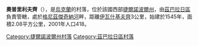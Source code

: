 {{coord|49|42|5|N|25|39|40|E|scale:30000|display=title}}

'''奧普里利夫齊'''（{{lang-uk|Опрілівці}}），是[[烏克蘭|烏克蘭]]的村落，位於該國西部[[捷爾諾波爾州|捷爾諾波爾州]]，由[[茲巴拉日區|茲巴拉日區]]負責管轄，處於[[格尼茲傑奇納河|格尼茲傑奇納河]]畔，距離[[伊瓦什基夫齊_(茲巴拉日區)|伊瓦什基夫齊]]3公里，始建於1545年，面積2.08平方公里，2001年人口418。

{{DEFAULTSORT:Опрілівці}}
[[Category:捷爾諾波爾州村落|Category:捷爾諾波爾州村落]]
[[Category:茲巴拉日區村落|Category:茲巴拉日區村落]]


{{Ternopil-geo-stub}}